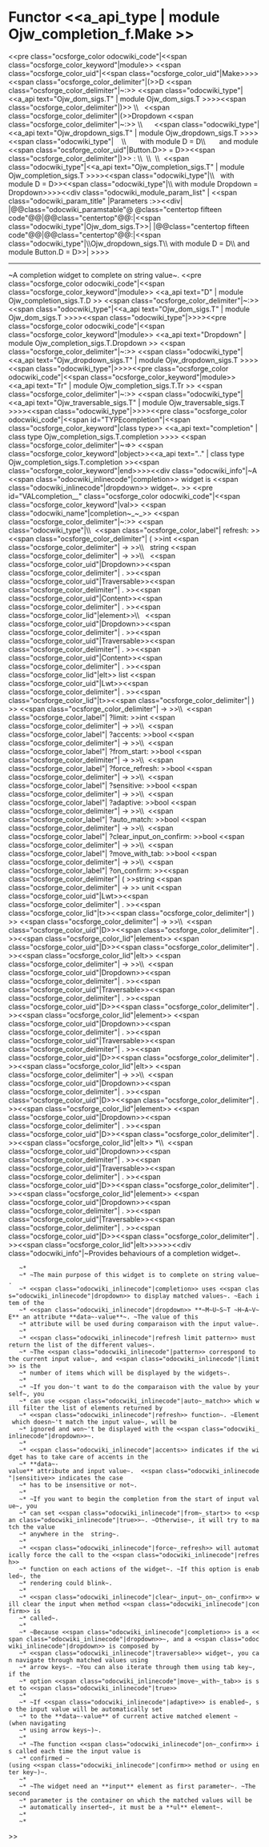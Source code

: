 =Functor <<a_api_type | module Ojw_completion_f.Make >> =
<<pre class="ocsforge_color odocwiki_code"|<<span class="ocsforge_color_keyword"|module>> <<span class="ocsforge_color_uid"|<<span class="ocsforge_color_uid"|Make>>>> <<span class="ocsforge_color_delimiter"|(>>D <<span class="ocsforge_color_delimiter"|~:>> <<span class="odocwiki_type"|<<a_api text="Ojw_dom_sigs.T" | module Ojw_dom_sigs.T >>>><<span class="ocsforge_color_delimiter"|)>> \\   <<span class="ocsforge_color_delimiter"|(>>Dropdown <<span class="ocsforge_color_delimiter"|~:>> \\      <<span class="odocwiki_type"|<<a_api text="Ojw_dropdown_sigs.T" | module Ojw_dropdown_sigs.T >>>><<span class="odocwiki_type"|    \\           with module D = D\\            and module <<span class="ocsforge_color_uid"|Button.D>> = D>><<span class="ocsforge_color_delimiter"|)>> : \\  \\  \\  <<span class="odocwiki_type"|<<a_api text="Ojw_completion_sigs.T" | module Ojw_completion_sigs.T >>>><<span class="odocwiki_type"|\\      with module D = D>><<span class="odocwiki_type"|\\    with module Dropdown = Dropdown>>>><<div class="odocwiki_module_param_list" | <<span class="odocwiki_param_title" |Parameters :>><<div|
|@@class="odocwiki_paramstable"@ @class="centertop fifteen code"@@{{{D}}}|@@class="centertop"@@:|<<span class="odocwiki_type"|Ojw_dom_sigs.T>>|
|@@class="centertop fifteen code"@@{{{Dropdown}}}|@@class="centertop"@@:|<<span class="odocwiki_type"|\\Ojw_dropdown_sigs.T\\     with module D = D\\      and module Button.D = D>>|
>>>>

----

~A completion widget to complete on string value~.
<<pre class="ocsforge_color odocwiki_code"|<<span class="ocsforge_color_keyword"|module>> <<a_api text="D" | module Ojw_completion_sigs.T.D >> <<span class="ocsforge_color_delimiter"|~:>> <<span class="odocwiki_type"|<<a_api text="Ojw_dom_sigs.T" | module Ojw_dom_sigs.T >>>><<span class="odocwiki_type"|>>>><<pre class="ocsforge_color odocwiki_code"|<<span class="ocsforge_color_keyword"|module>> <<a_api text="Dropdown" | module Ojw_completion_sigs.T.Dropdown >> <<span class="ocsforge_color_delimiter"|~:>> <<span class="odocwiki_type"|<<a_api text="Ojw_dropdown_sigs.T" | module Ojw_dropdown_sigs.T >>>><<span class="odocwiki_type"|>>>><<pre class="ocsforge_color odocwiki_code"|<<span class="ocsforge_color_keyword"|module>> <<a_api text="Tr" | module Ojw_completion_sigs.T.Tr >> <<span class="ocsforge_color_delimiter"|~:>> <<span class="odocwiki_type"|<<a_api text="Ojw_traversable_sigs.T" | module Ojw_traversable_sigs.T >>>><<span class="odocwiki_type"|>>>><<pre class="ocsforge_color odocwiki_code"|<<span id="TYPEcompletion"|<<span class="ocsforge_color_keyword"|class type>> <<a_api text="completion" | class type Ojw_completion_sigs.T.completion >>>> <<span class="ocsforge_color_delimiter"|~=>> <<span class="ocsforge_color_keyword"|object>><<a_api text=".." | class type Ojw_completion_sigs.T.completion >><<span class="ocsforge_color_keyword"|end>>>><<div class="odocwiki_info"|~A <<span class="odocwiki_inlinecode"|completion>> widget is <<span class="odocwiki_inlinecode"|dropdown>> widget~.
>>
<<pre id="VALcompletion__" class="ocsforge_color odocwiki_code"|<<span class="ocsforge_color_keyword"|val>> <<span class="odocwiki_name"|completion~_~_>> <<span class="ocsforge_color_delimiter"|~:>> <<span class="odocwiki_type"|\\  <<span class="ocsforge_color_label"| refresh: >><<span class="ocsforge_color_delimiter"| ( >>int <<span class="ocsforge_color_delimiter"| -> >>\\           string <<span class="ocsforge_color_delimiter"| -> >>\\           <<span class="ocsforge_color_uid"|Dropdown>><<span class="ocsforge_color_delimiter"| . >><<span class="ocsforge_color_uid"|Traversable>><<span class="ocsforge_color_delimiter"| . >><<span class="ocsforge_color_uid"|Content>><<span class="ocsforge_color_delimiter"| . >><<span class="ocsforge_color_lid"|element>>\\           <<span class="ocsforge_color_uid"|Dropdown>><<span class="ocsforge_color_delimiter"| . >><<span class="ocsforge_color_uid"|Traversable>><<span class="ocsforge_color_delimiter"| . >><<span class="ocsforge_color_uid"|Content>><<span class="ocsforge_color_delimiter"| . >><<span class="ocsforge_color_lid"|elt>> list <<span class="ocsforge_color_uid"|Lwt>><<span class="ocsforge_color_delimiter"| . >><<span class="ocsforge_color_lid"|t>><<span class="ocsforge_color_delimiter"| ) >> <<span class="ocsforge_color_delimiter"| -> >>\\  <<span class="ocsforge_color_label"| ?limit: >>int <<span class="ocsforge_color_delimiter"| -> >>\\  <<span class="ocsforge_color_label"| ?accents: >>bool <<span class="ocsforge_color_delimiter"| -> >>\\  <<span class="ocsforge_color_label"| ?from_start: >>bool <<span class="ocsforge_color_delimiter"| -> >>\\  <<span class="ocsforge_color_label"| ?force_refresh: >>bool <<span class="ocsforge_color_delimiter"| -> >>\\  <<span class="ocsforge_color_label"| ?sensitive: >>bool <<span class="ocsforge_color_delimiter"| -> >>\\  <<span class="ocsforge_color_label"| ?adaptive: >>bool <<span class="ocsforge_color_delimiter"| -> >>\\  <<span class="ocsforge_color_label"| ?auto_match: >>bool <<span class="ocsforge_color_delimiter"| -> >>\\  <<span class="ocsforge_color_label"| ?clear_input_on_confirm: >>bool <<span class="ocsforge_color_delimiter"| -> >>\\  <<span class="ocsforge_color_label"| ?move_with_tab: >>bool <<span class="ocsforge_color_delimiter"| -> >>\\  <<span class="ocsforge_color_label"| ?on_confirm: >><<span class="ocsforge_color_delimiter"| ( >>string <<span class="ocsforge_color_delimiter"| -> >> unit <<span class="ocsforge_color_uid"|Lwt>><<span class="ocsforge_color_delimiter"| . >><<span class="ocsforge_color_lid"|t>><<span class="ocsforge_color_delimiter"| ) >> <<span class="ocsforge_color_delimiter"| -> >>\\  <<span class="ocsforge_color_uid"|D>><<span class="ocsforge_color_delimiter"| . >><<span class="ocsforge_color_lid"|element>> <<span class="ocsforge_color_uid"|D>><<span class="ocsforge_color_delimiter"| . >><<span class="ocsforge_color_lid"|elt>> <<span class="ocsforge_color_delimiter"| -> >>\\  <<span class="ocsforge_color_uid"|Dropdown>><<span class="ocsforge_color_delimiter"| . >><<span class="ocsforge_color_uid"|Traversable>><<span class="ocsforge_color_delimiter"| . >><<span class="ocsforge_color_uid"|D>><<span class="ocsforge_color_delimiter"| . >><<span class="ocsforge_color_lid"|element>> <<span class="ocsforge_color_uid"|Dropdown>><<span class="ocsforge_color_delimiter"| . >><<span class="ocsforge_color_uid"|Traversable>><<span class="ocsforge_color_delimiter"| . >><<span class="ocsforge_color_uid"|D>><<span class="ocsforge_color_delimiter"| . >><<span class="ocsforge_color_lid"|elt>> <<span class="ocsforge_color_delimiter"| -> >>\\  <<span class="ocsforge_color_uid"|Dropdown>><<span class="ocsforge_color_delimiter"| . >><<span class="ocsforge_color_uid"|D>><<span class="ocsforge_color_delimiter"| . >><<span class="ocsforge_color_lid"|element>> <<span class="ocsforge_color_uid"|Dropdown>><<span class="ocsforge_color_delimiter"| . >><<span class="ocsforge_color_uid"|D>><<span class="ocsforge_color_delimiter"| . >><<span class="ocsforge_color_lid"|elt>> *\\  <<span class="ocsforge_color_uid"|Dropdown>><<span class="ocsforge_color_delimiter"| . >><<span class="ocsforge_color_uid"|Traversable>><<span class="ocsforge_color_delimiter"| . >><<span class="ocsforge_color_uid"|D>><<span class="ocsforge_color_delimiter"| . >><<span class="ocsforge_color_lid"|element>> <<span class="ocsforge_color_uid"|Dropdown>><<span class="ocsforge_color_delimiter"| . >><<span class="ocsforge_color_uid"|Traversable>><<span class="ocsforge_color_delimiter"| . >><<span class="ocsforge_color_uid"|D>><<span class="ocsforge_color_delimiter"| . >><<span class="ocsforge_color_lid"|elt>>>>>><<div class="odocwiki_info"|~Provides behaviours of a completion widget~.
    ~*
    ~* ~The main purpose of this widget is to complete on string value~.
    ~* <<span class="odocwiki_inlinecode"|completion>> uses <<span class="odocwiki_inlinecode"|dropdown>> to display matched values~. ~Each item of the
    ~* <<span class="odocwiki_inlinecode"|dropdown>> **~M~U~S~T ~H~A~V~E** an attribute **data~-value**~. ~The value of this
    ~* attribute will be used during comparaison with the input value~.
    ~*
    ~* <<span class="odocwiki_inlinecode"|refresh limit pattern>> must return the list of the different values~.
    ~* ~The <<span class="odocwiki_inlinecode"|pattern>> correspond to the current input value~, and <<span class="odocwiki_inlinecode"|limit>> is the
    ~* number of items which will be displayed by the widgets~.
    ~*
    ~* ~If you don~'t want to do the comparaison with the value by yourself~, you
    ~* can use <<span class="odocwiki_inlinecode"|auto~_match>> which will filter the list of elements returned by
    ~* <<span class="odocwiki_inlinecode"|refresh>> function~. ~Element which doesn~'t match the input value~, will be
    ~* ignored and won~'t be displayed with the <<span class="odocwiki_inlinecode"|dropdown>>~.
    ~*
    ~* <<span class="odocwiki_inlinecode"|accents>> indicates if the widget has to take care of accents in the
    ~* **data~-value** attribute and input value~.  <<span class="odocwiki_inlinecode"|sensitive>> indicates the case
    ~* has to be insensitive or not~.
    ~*
    ~* ~If you want to begin the completion from the start of input value~, you
    ~* can set <<span class="odocwiki_inlinecode"|from~_start>> to <<span class="odocwiki_inlinecode"|true>>~. ~Otherwise~, it will try to match the value
    ~* anywhere in the  string~.
    ~*
    ~* <<span class="odocwiki_inlinecode"|force~_refresh>> will automatically force the call to the <<span class="odocwiki_inlinecode"|refresh>>
    ~* function on each actions of the widget~. ~If this option is enabled~, the
    ~* rendering could blink~.
    ~*
    ~* <<span class="odocwiki_inlinecode"|clear~_input~_on~_confirm>> will clear the input when method <<span class="odocwiki_inlinecode"|confirm>> is
    ~* called~.
    ~*
    ~* ~Because <<span class="odocwiki_inlinecode"|completion>> is a <<span class="odocwiki_inlinecode"|dropdown>>~, and a <<span class="odocwiki_inlinecode"|dropdown>> is composed by
    ~* <<span class="odocwiki_inlinecode"|traversable>> widget~, you can navigate through matched values using
    ~* arrow keys~. ~You can also iterate through them using tab key~, if the
    ~* option <<span class="odocwiki_inlinecode"|move~_with~_tab>> is set to <<span class="odocwiki_inlinecode"|true>>
    ~*
    ~* ~If <<span class="odocwiki_inlinecode"|adaptive>> is enabled~, so the input value will be automatically set
    ~* to the **data~-value** of current active matched element ~(when navigating
    ~* using arrow keys~)~.
    ~*
    ~* ~The function <<span class="odocwiki_inlinecode"|on~_confirm>> is called each time the input value is
    ~* confirmed ~(using <<span class="odocwiki_inlinecode"|confirm>> method or using enter key~)~.
    ~*
    ~* ~The widget need an **input** element as first parameter~. ~The second
    ~* parameter is the container on which the matched values will be
    ~* automatically inserted~, it must be a **ul** element~.
    ~*
    ~*
>>

